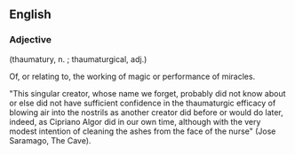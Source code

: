 == English ==


=== Adjective ===
(thaumatury, n. ;  thaumaturgical, adj.)


Of, or relating to, the working of magic or performance of miracles. 



"This singular creator, whose name we forget, probably did not know about or else did not have sufficient confidence in the thaumaturgic efficacy of blowing air into the nostrils as another creator did before or would do later, indeed, as Cipriano Algor did in our own time, although with the very modest intention of cleaning the ashes from the face of the nurse" 
(Jose Saramago, The Cave).